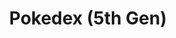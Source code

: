 ---
title: "Pokedex (5th Gen)"
meta_title: "Pokedex (5th Gen) craft"
description: "Craft de Pokedex (5th Gen)"
rank: "a"
draft: false
name: "Pokedex (5th Gen)"
recipe_img: "https://wiki.pokexgames.com/images/9/9a/Pok%C3%A9dex_%285th_Gen%29.png"
level: 91
craft_time: 345600
result: 1
value_npc: 1
ingredients:
  - name: "Pokedex (1st Gen)"
    quantity: 1
    item_img: "https://wiki.pokexgames.com/images/4/49/Pok%C3%A9dex_%281st_Gen%29.png"
    value_npc: 1
  - name: "Pokedex (3rd Gen)"
    quantity: 1
    item_img: "https://wiki.pokexgames.com/images/8/80/Pokedex_%283rd_Gen%29.png"
    value_npc: 1
  - name: "Strong Nature Energy"
    quantity: 2
    item_img: "https://wiki.pokexgames.com/images/5/5f/Strong_Nature_Energy.png"
    value_npc: 1
---